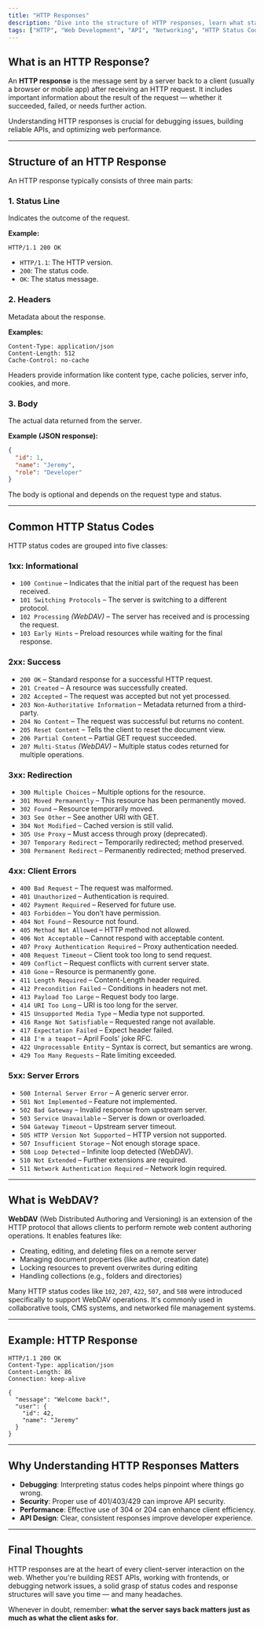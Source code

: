 ```yaml
---
title: "HTTP Responses" 
description: "Dive into the structure of HTTP responses, learn what status codes mean, and understand how headers and body work together in client-server communication."
tags: ["HTTP", "Web Development", "API", "Networking", "HTTP Status Codes"]
---
```


## What is an HTTP Response?

An **HTTP response** is the message sent by a server back to a client (usually a browser or mobile app) after receiving an HTTP request. It includes important information about the result of the request — whether it succeeded, failed, or needs further action.

Understanding HTTP responses is crucial for debugging issues, building reliable APIs, and optimizing web performance.

---

## Structure of an HTTP Response

An HTTP response typically consists of three main parts:

### 1. **Status Line**

Indicates the outcome of the request.

**Example:**

```http
HTTP/1.1 200 OK
```

- `HTTP/1.1`: The HTTP version.
- `200`: The status code.
- `OK`: The status message.

### 2. **Headers**

Metadata about the response.

**Examples:**

```http
Content-Type: application/json
Content-Length: 512
Cache-Control: no-cache
```

Headers provide information like content type, cache policies, server info, cookies, and more.

### 3. **Body**

The actual data returned from the server.

**Example (JSON response):**

```json
{
  "id": 1,
  "name": "Jeremy",
  "role": "Developer"
}
```

The body is optional and depends on the request type and status.

---

## Common HTTP Status Codes

HTTP status codes are grouped into five classes:

### 1xx: Informational

- `100 Continue` – Indicates that the initial part of the request has been received.
- `101 Switching Protocols` – The server is switching to a different protocol.
- `102 Processing` *(WebDAV)* – The server has received and is processing the request.
- `103 Early Hints` – Preload resources while waiting for the final response.

### 2xx: Success

- `200 OK` – Standard response for a successful HTTP request.
- `201 Created` – A resource was successfully created.
- `202 Accepted` – The request was accepted but not yet processed.
- `203 Non-Authoritative Information` – Metadata returned from a third-party.
- `204 No Content` – The request was successful but returns no content.
- `205 Reset Content` – Tells the client to reset the document view.
- `206 Partial Content` – Partial GET request succeeded.
- `207 Multi-Status` *(WebDAV)* – Multiple status codes returned for multiple operations.

### 3xx: Redirection

- `300 Multiple Choices` – Multiple options for the resource.
- `301 Moved Permanently` – This resource has been permanently moved.
- `302 Found` – Resource temporarily moved.
- `303 See Other` – See another URI with GET.
- `304 Not Modified` – Cached version is still valid.
- `305 Use Proxy` – Must access through proxy (deprecated).
- `307 Temporary Redirect` – Temporarily redirected; method preserved.
- `308 Permanent Redirect` – Permanently redirected; method preserved.

### 4xx: Client Errors

- `400 Bad Request` – The request was malformed.
- `401 Unauthorized` – Authentication is required.
- `402 Payment Required` – Reserved for future use.
- `403 Forbidden` – You don’t have permission.
- `404 Not Found` – Resource not found.
- `405 Method Not Allowed` – HTTP method not allowed.
- `406 Not Acceptable` – Cannot respond with acceptable content.
- `407 Proxy Authentication Required` – Proxy authentication needed.
- `408 Request Timeout` – Client took too long to send request.
- `409 Conflict` – Request conflicts with current server state.
- `410 Gone` – Resource is permanently gone.
- `411 Length Required` – Content-Length header required.
- `412 Precondition Failed` – Conditions in headers not met.
- `413 Payload Too Large` – Request body too large.
- `414 URI Too Long` – URI is too long for the server.
- `415 Unsupported Media Type` – Media type not supported.
- `416 Range Not Satisfiable` – Requested range not available.
- `417 Expectation Failed` – Expect header failed.
- `418 I'm a teapot` – April Fools' joke RFC.
- `422 Unprocessable Entity` – Syntax is correct, but semantics are wrong.
- `429 Too Many Requests` – Rate limiting exceeded.

### 5xx: Server Errors

- `500 Internal Server Error` – A generic server error.
- `501 Not Implemented` – Feature not implemented.
- `502 Bad Gateway` – Invalid response from upstream server.
- `503 Service Unavailable` – Server is down or overloaded.
- `504 Gateway Timeout` – Upstream server timeout.
- `505 HTTP Version Not Supported` – HTTP version not supported.
- `507 Insufficient Storage` – Not enough storage space.
- `508 Loop Detected` – Infinite loop detected (WebDAV).
- `510 Not Extended` – Further extensions are required.
- `511 Network Authentication Required` – Network login required.

---

## What is WebDAV?

**WebDAV** (Web Distributed Authoring and Versioning) is an extension of the HTTP protocol that allows clients to perform remote web content authoring operations. It enables features like:

- Creating, editing, and deleting files on a remote server
- Managing document properties (like author, creation date)
- Locking resources to prevent overwrites during editing
- Handling collections (e.g., folders and directories)

Many HTTP status codes like `102`, `207`, `422`, `507`, and `508` were introduced specifically to support WebDAV operations. It's commonly used in collaborative tools, CMS systems, and networked file management systems.

---

## Example: HTTP Response

```http
HTTP/1.1 200 OK
Content-Type: application/json
Content-Length: 86
Connection: keep-alive

{
  "message": "Welcome back!",
  "user": {
    "id": 42,
    "name": "Jeremy"
  }
}
```

---

## Why Understanding HTTP Responses Matters

- **Debugging**: Interpreting status codes helps pinpoint where things go wrong.
- **Security**: Proper use of 401/403/429 can improve API security.
- **Performance**: Effective use of 304 or 204 can enhance client efficiency.
- **API Design**: Clear, consistent responses improve developer experience.

---

## Final Thoughts

HTTP responses are at the heart of every client-server interaction on the web. Whether you're building REST APIs, working with frontends, or debugging network issues, a solid grasp of status codes and response structures will save you time — and many headaches.

Whenever in doubt, remember: **what the server says back matters just as much as what the client asks for**.
